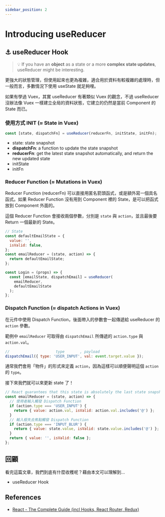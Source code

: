 ```yaml
---
sidebar_position: 2
---
```


# Introducing useReducer

## ⚓ useReducer Hook

> 💡 If you have an **object** as a state or a more **complex state updates**, useReducer might be interesting.

更強大的狀態管理，但使用起來也更為複雜，適合用於資料有較複雜的處理時，但一般而言，多數情況下使用 useState 就足夠哩。

如果有學過 Vuex，其實 useReducer 有著類似 Vuex 的觀念，不過 useReducer 沒辦法像 Vuex 一樣建立全局的資料狀態，它建立的仍然是當前 Component 的 State 而已。

### **使用方式** INIT (≈ State in Vuex)

```jsx
const [state, dispatchFn] = useReducer(reducerFn, initState, initFn);
```

- state: state snapshot
- **dispatchFn**: a function to update the state snapshot
- **reducerFn**: get the latest state snapshot automatically, and return the new updated state
- initState
- initFn

### Reducer Function (≈ Mutations in Vuex)

Reducer Function (reducerFn) 可以直接用匿名箭頭函式，或是額外寫一個具名函式。如果 Reducer Function 沒有用到 Component 裡的 State，是可以把函式放到 Component 外面的。

這個 Reducer Function 會接收兩個參數，分別是 `state` 與 `action`，並且最後要 Return 一個最新的 State。

```jsx
// State
const defaultEmailState = {
  value: '',
  isValid: false,
};
const emailReducer = (state, action) => {
  return defaultEmailState;
};

const Login = (props) => {
  const [emailState, dispatchEmail] = useReducer(
    emailReducer,
    defaultEmailState
  );
};
```

### Dispatch Function (≈ dispatch Actions in Vuex)

在元件中使用 Dispatch Function，後面帶入的參數會一起傳遞給 useReducer 的 `action` 參數。

範例中 `emailReducer` 可取得由 `dispatchEmail` 所傳遞的 `action.type` 與 `action.val`。

```jsx
//                     type       , payload
dispatchEmail({ type: 'USER_INPUT', val: event.target.value });
```

通常我們會用「物件」的形式來定義 `action`，因為這樣可以順便聲明這個 `action` 的 `type`。

接下來我們就可以來更新 state 了！

```jsx
// React guarantees that this state is absolutely the last state snapshot
const emailReducer = (state, action) => {
  // 使用者輸入觸發 Dispatch Function
  if (action.type === 'USER_INPUT') {
    return { value: action.val, isValid: action.val.includes('@') };
  }
  // 輸入框失去焦點觸發 Dispatch Function
  if (action.type === 'INPUT_BLUR') {
    return { value: state.value, isValid: state.value.includes('@') };
  }
  return { value: '', isValid: false };
};
```

## 回顧

看完這篇文章，我們到底有什麼收穫呢？藉由本文可以理解到…

- useReducer Hook

## References

- [React - The Complete Guide (incl Hooks, React Router, Redux)](https://www.udemy.com/course/react-the-complete-guide-incl-redux/)
